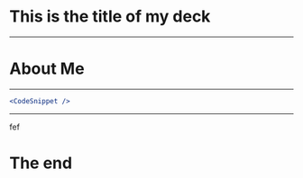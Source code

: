 # This is the title of my deck

---

# About Me

---

```jsx
<CodeSnippet />
```

---

fef

## <Demo />

# The end
